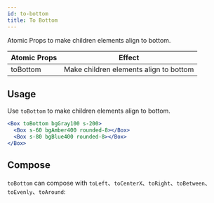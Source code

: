 ```yaml
---
id: to-bottom
title: To Bottom
---
```



Atomic Props to make children elements align to bottom.

| Atomic Props | Effect                                 |
| ------------ | -------------------------------------- |
| toBottom     | Make children elements align to bottom |

## Usage

Use `toBottom` to make children elements align to bottom.

```jsx live
<Box toBottom bgGray100 s-200>
  <Box s-60 bgAmber400 rounded-8></Box>
  <Box s-80 bgBlue400 rounded-8></Box>
</Box>
```

## Compose

`toBottom` can compose with `toLeft`、`toCenterX`、`toRight`、`toBetween`、`toEvenly`、`toAround`:

<LayoutEngine6 />
